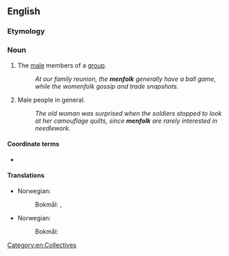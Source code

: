==English==

===Etymology===
{{compound|men|folk|lang=en}}

===Noun===
{{en-plural noun}}

# The [[male]] members of a [[group]].
#: ''At our family reunion, the '''menfolk''' generally have a ball game, while the womenfolk gossip and trade snapshots.''
# Male people in general.
#: ''The old woman was surprised when the soldiers stopped to look at her camouflage quilts, since '''menfolk''' are rarely interested in needlework.''

====Coordinate terms====
* {{l|en|womenfolk}}

====Translations====
{{trans-top|men collectively}}
* Norwegian:
*: Bokmål: {{t|nb|mannnfolk|n|n-p}}, {{t|nb|på sverdsiden}}
{{trans-mid}}
{{trans-bottom}}

{{trans-top|adult female members of a community}}
* Norwegian:
*: Bokmål: {{t|nb|mannfolk|n-p}}
{{trans-mid}}
{{trans-bottom}}

[[Category:en:Collectives]]